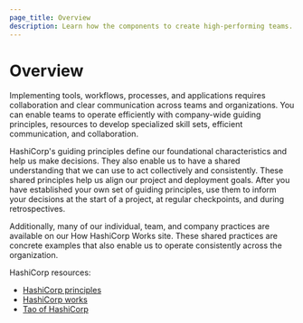 ```yaml
---
page_title: Overview
description: Learn how the components to create high-performing teams.
---
```


# Overview

Implementing tools, workflows, processes, and applications requires collaboration and clear communication across teams and organizations. You can enable teams to operate efficiently with company-wide guiding principles, resources to develop specialized skill sets, efficient communication, and collaboration.

HashiCorp's guiding principles define our foundational characteristics and help us make decisions. They also enable us to have a shared understanding that we can use to act collectively and consistently. These shared principles help us align our project and deployment goals. After you have established your own set of guiding principles, use them to inform your decisions at the start of a project, at regular checkpoints, and during retrospectives.

Additionally, many of our individual, team, and company practices are available on our How HashiCorp Works site. These shared practices are concrete examples that also enable us to operate consistently across the organization.

HashiCorp resources:
- [HashiCorp principles](https://www.hashicorp.com/company/principles)
- [HashiCorp works](https://works.hashicorp.com/)
- [Tao of HashiCorp](https://www.hashicorp.com/en/tao-of-hashicorp)



